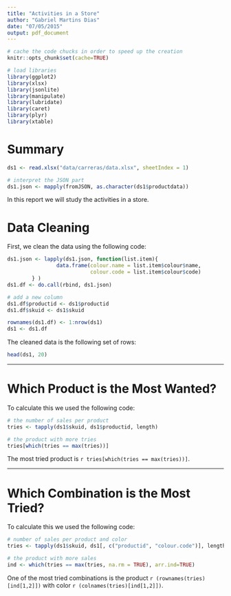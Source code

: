 ```yaml
---
title: "Activities in a Store"
author: "Gabriel Martins Dias"
date: "07/05/2015"
output: pdf_document
---
```


```r
# cache the code chucks in order to speed up the creation
knitr::opts_chunk$set(cache=TRUE)

# load libraries
library(ggplot2)
library(xlsx)
library(jsonlite)
library(manipulate)
library(lubridate)
library(caret)
library(plyr)
library(xtable)
```

# Summary

```r
ds1 <- read.xlsx("data/carreras/data.xlsx", sheetIndex = 1)

# interpret the JSON part
ds1.json <- mapply(fromJSON, as.character(ds1$productdata))
```

In this report we will study the activities in a store.

# Data Cleaning

First, we clean the data using the following code:
```r
ds1.json <- lapply(ds1.json, function(list.item){ 
                data.frame(colour.name = list.item$colour$name, 
                           colour.code = list.item$colour$code)
        } )
ds1.df <- do.call(rbind, ds1.json)

# add a new column
ds1.df$productid <- ds1$productid
ds1.df$skuid <- ds1$skuid

rownames(ds1.df) <- 1:nrow(ds1)
ds1 <- ds1.df
```

The cleaned data is the following set of rows:
```r
head(ds1, 20)
```

---

# Which Product is the Most Wanted?

To calculate this we used the following code:

```r
# the number of sales per product
tries <- tapply(ds1$skuid, ds1$productid, length)

# the product with more tries
tries[which(tries == max(tries))]
```

The most tried product is `r tries[which(tries == max(tries))]`.

---

# Which Combination is the Most Tried?

To calculate this we used the following code:

```r
# number of sales per product and color
tries <- tapply(ds1$skuid, ds1[, c("productid", "colour.code")], length)

# the product with more sales
ind <- which(tries == max(tries, na.rm = TRUE), arr.ind=TRUE)
```

One of the most tried combinations is the product `r (rownames(tries)[ind[1,2]])` with color
<span style="color:`r (colnames(tries)[ind[1,2]])`;">`r (colnames(tries)[ind[1,2]])`</span>.
